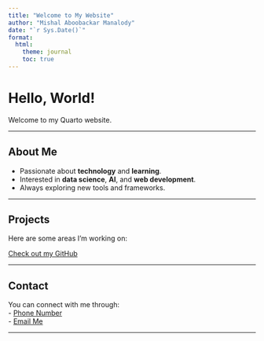 ```yaml
---
title: "Welcome to My Website"
author: "Mishal Aboobackar Manalody"
date: "`r Sys.Date()`"
format:
  html:
    theme: journal
    toc: true
---
```


# Hello, World!  
Welcome to my Quarto website.  

---

## About Me
- Passionate about **technology** and **learning**.  
- Interested in **data science**, **AI**, and **web development**.  
- Always exploring new tools and frameworks.  


---

## Projects
Here are some areas I’m working on:  
   
[Check out my GitHub](https://github.com/mishalaboobackar)



---

## Contact
You can connect with me through:  
- [Phone Number](+1(617)-849-4170)   
- [Email Me](mishaaal@bu.edu)  

---


